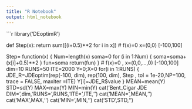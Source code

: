 ```yaml
---
title: "R Notebook"
output: html_notebook
---
```

```r
library('DEoptimR')

def Step(x):
    return sum([(i+0.5)**2 for i in x])
# f(x)=0 x=(0,0) [-100,100]


Step= function(x)
  {
  Num=length(x)
	soma=0
	for (i in 1:Num)
	  {
		soma=soma+(x[i]+0.5)**2
		}
	fun=soma
  return(fun)
  }
# f(x)=0 , x=(0,0,...,0) [-100,100]
dim=10
RUNS=50
ITE=2000
Y=0;X=0
for(i in 1:RUNS)
  {
  JDE_R=JDEoptim(rep(-100, dim), rep(100, dim), Step ,
         tol = 1e-20,NP=100, trace = FALSE,  maxiter =ITE)
  Y[i]=JDE_R$value
  }
MEAN=mean(Y)
STD=sd(Y)
MAX=max(Y)
MIN=min(Y)
cat('Bent_Cigar JDE DIM=',dim,'RUNS=',RUNS,'ITE=',ITE,'\n')
cat('MEAN=',MEAN,'\n')
cat('MAX',MAX,'\n')
cat('MIN=',MIN,'\n')
cat('STD',STD,'\n')
